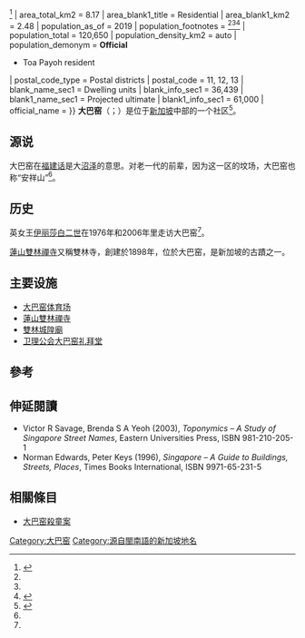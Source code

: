 {{Infobox settlement
| name                            = 大巴窑
| settlement_type                 = [[新加坡規劃區|規劃區]]
| translit_lang1                  = 其他
| translit_lang1_type1            = 
| translit_lang1_info1            = 
| translit_lang1_type2            = 
| translit_lang1_info2            = 
| translit_lang1_type3            = 
| translit_lang1_info3            = 
| translit_lang1_type4            = [[馬來語|馬來語]]
| translit_lang1_info4            = Toa Payoh
| translit_lang1_type5            = [[泰米尔语|泰米尔语]]
| translit_lang1_info5            = தோ பாயோ
| image_skyline                   = {{Photomontage
| photo1a = Toa Payoh Mall 10.JPG
| photo2a = Lorong 6 Toa Payoh, Aug 06.JPG
| photo2b = Toa Payoh MRT.JPG
| photo3a = toa payoh night h.JPG
| photo4a = Toa Payoh Bus Interchange 2, Aug 06.JPG
| photo4b = Toa Payoh Town Park 2, Aug 06.JPG
| size = 280
| spacing = 2
| color = transparent
| border = 0
}}
| image_caption                   = 上至下，左至右：大巴窯市中心、羅弄6大巴窯、[[大巴窑地铁站|大巴窑地铁站]]、大巴窯夜景、{{le|大巴窑巴士转换站|Toa Payoh Bus Interchange}}、{{le|大巴窯市鎮公園|Toa Payoh Town Park}}
| pushpin_map                     = Singapore
| pushpin_map_caption             = 大巴窑於新加坡的位置
| coordinates                     = {{coord|1|20|3.49|N|103|51|22.78|E|display=inline}}
| subdivision_type                = 國家
| subdivision_name                = {{flag|Singapore}}
| subdivision_type1               = 地區
| subdivision_name1               = [[中区_(新加坡)|中区]]
----
| subdivision_type2               = {{le|社区发展理事会|Community Development Council|CDC}}
| subdivision_name2               = * [[中区社区发展理事会|中区社区发展理事会]]
| subdivision_type3               = 鎮議會
| subdivision_name3               = * Bishan-Toa Payoh Town Council
* Jalan Besar Town Council
| subdivision_type4               = {{le|新加坡選區|Constituencies of Singapore|選區}}
| subdivision_name4               = * [[碧山-大巴窑集选区|碧山-大巴窑集选区]]
* {{le|波东巴西单选区|Potong Pasir Single Member Constituency}}
| leader_title                    = 市長
| leader_name                     = '''中区社区发展理事会'''
* [[潘丽萍|潘丽萍]]
----
| leader_title1                   = 國會議員
| leader_name1                    = '''碧山-大巴窑集选区'''
{{Bulleted list|list_style=line-height: inherit; | {{le|徐芳达|Chee Hong Tat}} | [[黄永宏|黄永宏]] | {{le|Saktiandi Supaat}} }}
'''波东巴西单选区'''
* [[司徒宇斌|司徒宇斌]]
| area_footnotes                  = <ref name=citypopulation>{{Cite web |url=http://www.citypopulation.de/php/singapore-admin.php?adm1id=122 |title=City Population - statistics, maps and charts {{!}} Toh Payoh |access-date=2021-03-22 |archive-date=2020-04-11 |archive-url=https://web.archive.org/web/20200411160528/http://www.citypopulation.de/php/singapore-admin.php%3Fadm1id%3D122 |dead-url=no }}</ref><ref name=HDBstatistics>{{Cite web |url=http://www10.hdb.gov.sg/ebook/ar2015/html5/index.html?opf=tablet%2FKey%20Statistics.xml&launchpage=http%3A%2F%2Fwww10.hdb.gov.sg%2Febook%2Far2015%2Fkey-statistics.html |title=HDB Key Statistics FY 2014/2015 |access-date=2021-03-22 |archive-date=2016-03-04 |archive-url=https://web.archive.org/web/20160304145846/http://www10.hdb.gov.sg/ebook/ar2015/html5/index.html?opf=tablet%2FKey%20Statistics.xml&launchpage=http%3A%2F%2Fwww10.hdb.gov.sg%2Febook%2Far2015%2Fkey-statistics.html |dead-url=no }}</ref>
| area_total_km2                  = 8.17
| area_blank1_title               = Residential
| area_blank1_km2                 = 2.48
| population_as_of                = 2019
| population_footnotes            = <ref name=citypopulation/><ref name=HDBstatistics/><ref name=singstat>{{cite web|url=https://www.singstat.gov.sg/find-data/search-by-theme/population/geographic-distribution/latest-data|title=Statistics Singapore - Geographic Distribution - 2018 Latest Data|access-date=February 11, 2019|archive-date=2016-01-30|archive-url=https://web.archive.org/web/20160130111952/http://www.singstat.gov.sg/docs/default-source/default-document-library/statistics/browse_by_theme/population/statistical_tables/tablea12-2000-2015.xls|dead-url=no}}</ref>
| population_total                = 120,650
| population_density_km2          = auto
| population_demonym              = '''Official'''
* Toa Payoh resident
| postal_code_type                = Postal districts
| postal_code                     = 11, 12, 13
| blank_name_sec1                 = Dwelling units
| blank_info_sec1                 = 36,439
| blank1_name_sec1                = Projected ultimate
| blank1_info_sec1                = 61,000
| official_name                   = 
}}
'''大巴窑'''（{{lang-en|'''Toa Payoh'''}}；{{lang-nan-poj|Tōa Pa-iô}}）是位于[[新加坡|新加坡]]中部的一个社区<ref name=":0">{{Cite web|url = https://en.wikipedia.org/wiki/Toa_Payoh|title = Toa Payoh|accessdate = 2014-09-11|archive-date = 2014-08-14|archive-url = https://web.archive.org/web/20140814010418/http://en.wikipedia.org/wiki/Toa_Payoh|dead-url = no}}</ref>。

==源说==
大巴窑在[[福建话|福建话]]是大[[沼泽|沼泽]]的意思。对老一代的前辈，因为这一区的坟场，大巴窑也称“安祥山”<ref name=":0" />。

==历史==
英女王[[伊丽莎白二世|伊丽莎白二世]]在1976年和2006年里走访大巴窑<ref name=":0" />。

[[蓮山雙林禪寺|蓮山雙林禪寺]]又稱雙林寺，創建於1898年，位於大巴窑，是新加坡的古蹟之一。

==主要设施==
*[[大巴窑体育场|大巴窑体育场]]
*[[蓮山雙林禪寺|蓮山雙林禪寺]]
*[[雙林城隍廟|雙林城隍廟]]
*[[卫理公会大巴窑礼拜堂|卫理公会大巴窑礼拜堂]]

==參考==
{{reflist}}

==伸延閱讀==
*Victor R Savage, Brenda S A Yeoh (2003), ''Toponymics – A Study of Singapore Street Names'', Eastern Universities Press, ISBN 981-210-205-1
*Norman Edwards, Peter Keys (1996), ''Singapore – A Guide to Buildings, Streets, Places'', Times Books International, ISBN 9971-65-231-5

==相關條目==
* [[大巴窑殺童案|大巴窑殺童案]]

{{新加坡行政区划}}
[[Category:大巴窑|Category:大巴窑]]
[[Category:源自閩南語的新加坡地名|Category:源自閩南語的新加坡地名]]